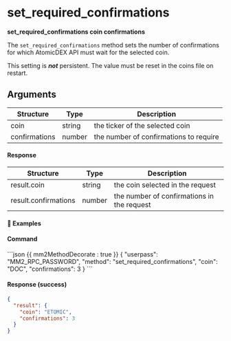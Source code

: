 # set_required_confirmations

**set_required_confirmations coin confirmations**

The `set_required_confirmations` method sets the number of confirmations for which AtomicDEX API must wait for the selected coin.

<Note>

This setting is _**not**_ persistent. The value must be reset in the coins file on restart.

</Note>

## Arguments

| Structure     | Type   | Description                            |
| ------------- | ------ | -------------------------------------- |
| coin          | string | the ticker of the selected coin        |
| confirmations | number | the number of confirmations to require |

#### Response

| Structure            | Type   | Description                                |
| -------------------- | ------ | ------------------------------------------ |
| result.coin          | string | the coin selected in the request           |
| result.confirmations | number | the number of confirmations in the request |

#### 📌 Examples

#### Command

<CodeGroup title="" tag="POST" label="set_required_confirmations">
```json {{ mm2MethodDecorate : true }}
{
  "userpass": "MM2_RPC_PASSWORD",
  "method": "set_required_confirmations",
  "coin": "DOC",
  "confirmations": 3
}
```
</CodeGroup>


<CollapsibleSection expandedText='Hide Response' collapsedText='Show Response'>

#### Response (success)

```json
{
  "result": {
    "coin": "ETOMIC",
    "confirmations": 3
  }
}
```

</CollapsibleSection>
